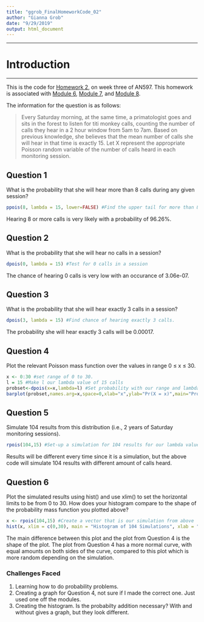```yaml
---
title: "ggrob_FinalHomeworkCode_02"
author: "Gianna Grob"
date: "9/29/2019"
output: html_document
---
```


***

# Introduction 

***

This is the code for [Homework 2](https://fuzzyatelin.github.io/bioanth-stats/homework-02.html), on week three of AN597. This homework is associated with [Module 6](https://fuzzyatelin.github.io/bioanth-stats/module-06/module-06.html), [Module 7](https://fuzzyatelin.github.io/bioanth-stats/module-07/module-07.html), and [Module 8](https://fuzzyatelin.github.io/bioanth-stats/module-08/module-08.html#probability_mass_functions).

The information for the question is as follows:

>Every Saturday morning, at the same time, a primatologist goes and sits in the forest to listen for titi monkey calls, counting the number of calls they hear in a 2 hour window from 5am to 7am. Based on previous knowledge, she believes that the mean number of calls she will hear in that time is exactly 15. Let X represent the appropriate Poisson random variable of the number of calls heard in each monitoring session.

## Question 1

What is the probability that she will hear more than 8 calls during any given session? 

```r
ppois(8, lambda = 15, lower=FALSE) #Find the upper tail for more than 8 calls in a session
```

Hearing 8 or more calls is very likely with a probability of 96.26%.

## Question 2

What is the probability that she will hear no calls in a session?

```r
dpois(0, lambda = 15) #Test for 0 calls in a session
```

The chance of hearing 0 calls is very low with an occurance of 3.06e-07.

## Question 3

What is the probability that she will hear exactly 3 calls in a session?

```r
dpois(3, lambda = 15) #Find chance of hearing exactly 3 calls.
```

The probability she will hear exactly 3 calls will be 0.00017.

## Question 4

Plot the relevant Poisson mass function over the values in range 0 ≤ x ≤ 30.

```r
x <- 0:30 #set range of 0 to 30.
l = 15 #Make l our lambda value of 15 calls
probset<-dpois(x=x,lambda=l) #Set probability with our range and lambda values
barplot(probset,names.arg=x,space=0,xlab="x",ylab="Pr(X = x)",main="Probability Mass Function") #Create barplot of the probability mass function as done in Module 8. 
```

## Question 5

Simulate 104 results from this distribution (i.e., 2 years of Saturday monitoring sessions).

```r
rpois(104,15) #Set-up a simulation for 104 results for our lambda value of 15
```

Results will be different every time since it is a simulation, but the above code will simulate 104 results with different amount of calls heard.

## Question 6

Plot the simulated results using hist() and use xlim() to set the horizontal limits to be from 0 to 30. How does your histogram compare to the shape of the probability mass function you plotted above?

```r
x <- rpois(104,15) #Create a vector that is our simulation from above 
hist(x, xlim = c(0,30), main = "Histogram of 104 Simulations", xlab = "Number of Calls", ylab = "Probability", probability = TRUE) #Create histogram with simulation with range from 0 to 30.
```

The main difference between this plot and the plot from Question 4 is the shape of the plot. The plot from Question 4 has a more normal curve, with equal amounts on both sides of the curve, compared to this plot which is more random depending on the simulation.

### Challenges Faced

1) Learning how to do probability problems.
2) Creating a graph for Question 4, not sure if I made the correct one. Just used one off the modules.
3) Creating the histogram. Is the probabilty addition necessary? With and without gives a graph, but they look different. 
